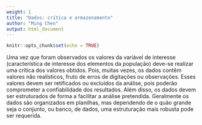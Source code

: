 ```yaml
---
weight: 1
title: "Dados: crítica e armazenamento"
author: "Ming Chen"
output: html_document
---
```


```r
knitr::opts_chunk$set(echo = TRUE)
```

Uma vez que foram observados os valores da variável de interesse (característica de interesse dos elementos da população) deve-se realizar uma crítica dos valores obtidos. Pois, muitas vezes, os dados contêm valores não realísticos, fruto de erros de digitações ou observações. Esses valores devem ser retificados ou excluídos da análise, pois poderão comprometer a confiabilidade dos resultados. Além disso, os dados devem ser estruturados de forma a facilitar a análise pretendida. Geralmente os dados são organizados em planilhas, mas dependendo de o quão grande seja o conjunto, ou banco, de dados, uma estruturação mais robusta pode ser requerida.
